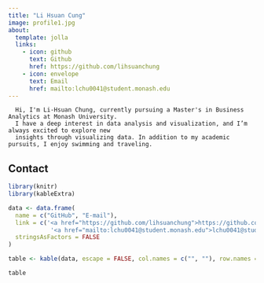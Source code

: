 ```yaml
---
title: "Li Hsuan Cung"
image: profile1.jpg
about:
  template: jolla
  links:
    - icon: github
      text: Github
      href: https://github.com/lihsuanchung
    - icon: envelope 
      text: Email
      href: mailto:lchu0041@student.monash.edu
---
```



      Hi, I'm Li-Hsuan Chung, currently pursuing a Master's in Business Analytics at Monash University. 
      I have a deep interest in data analysis and visualization, and I’m always excited to explore new 
      insights through visualizing data. In addition to my academic pursuits, I enjoy swimming and traveling. 


## Contact

```r
library(knitr)
library(kableExtra)

data <- data.frame(
  name = c("GitHub", "E-mail"),
  link = c('<a href="https://github.com/lihsuanchung">https://github.com/lihsuanchung</a>', 
            '<a href="mailto:lchu0041@student.monash.edu">lchu0041@student.monash.edu</a>'),
  stringsAsFactors = FALSE
)

table <- kable(data, escape = FALSE, col.names = c("", ""), row.names = FALSE)

table
```
